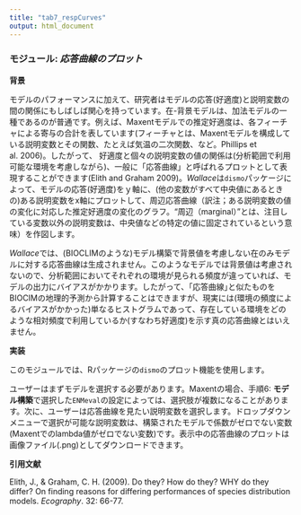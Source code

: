 ```yaml
---
title: "tab7_respCurves"
output: html_document
---
```


### **モジュール:** ***応答曲線のプロット*** 
	
**背景**  

モデルのパフォーマンスに加えて、研究者はモデルの応答(好適度)と説明変数の間の関係にもしばしば関心を持っています。在-背景モデルは、加法モデルの一種であるのが普通です。例えば、Maxentモデルでの推定好適度は、各フィーチャによる寄与の合計を表しています(フィーチャとは、Maxentモデルを構成している説明変数とその関数、たとえば気温の二次関数、など。Phillips et al. 2006)。したがって、 好適度と個々の説明変数の値の関係は(分析範囲で利用可能な環境を考慮しながら)、一般に「応答曲線」と呼ばれるプロットとして表現することができます(Elith and Graham 2009)。*Wallace*は`dismo`パッケージによって、モデルの応答(好適度)をｙ軸に、(他の変数がすべて中央値にあるときの)ある説明変数をx軸にプロットして、周辺応答曲線（訳注；ある説明変数の値の変化に対応した推定好適度の変化のグラフ。“周辺（marginal）”とは、注目している変数以外の説明変数は、中央値などの特定の値に固定されているという意味）を作図します。

*Wallace*では、(BIOCLIMのような)モデル構築で背景値を考慮しない在のみモデルに対する応答曲線は生成されません。このようなモデルでは背景値は考慮されないので、分析範囲においてそれぞれの環境が見られる頻度が違っていれば、モデルの出力にバイアスがかかります。したがって、｢応答曲線｣と似たものをBIOCIMの地理的予測から計算することはできますが、現実には(環境の頻度によるバイアスがかかった)単なるヒストグラムであって、存在している環境をどのような相対頻度で利用しているか(すなわち好適度)を示す真の応答曲線とはいえません。

**実装** 

このモジュールでは、Rパッケージの`dismo`のプロット機能を使用します。

ユーザーはまずモデルを選択する必要があります。Maxentの場合、手順6: **モデル構築**で選択した`ENMeval`の設定によっては、選択肢が複数になることがあります。次に、ユーザーは応答曲線を見たい説明変数を選択します。ドロップダウンメニューで選択が可能な説明変数は、構築されたモデルで係数がゼロでない変数(Maxentでのlambda値がゼロでない変数)です。表示中の応答曲線のプロットは画像ファイル(.png)としてダウンロードできます。

**引用文献**

Elith, J., & Graham, C. H. (2009). Do they? How do they? WHY do they differ? On finding reasons for differing performances of species distribution models. *Ecography*. 32: 66-77.
